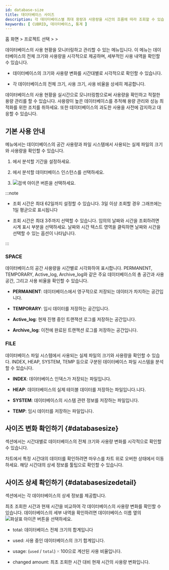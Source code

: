 ```yaml
---
id: database-size
title: 데이터베이스 사이즈
description: 각 데이터베이스별 최대 용량과 사용량을 시간의 흐름에 따라 조회할 수 있습니다.
keywords: [ CUBRID, 데이터베이스, 통계 ]
---
```


홈 화면 &gt; 프로젝트 선택 &gt; <Cmdname sid="side_reportStat" className="uitext" /> &gt; <Cmdname sid="side_dbSize" className="uitext" />

데이터베이스의 사용 현황을 모니터링하고 관리할 수 있는 메뉴입니다. 이 메뉴는 데이터베이스의 전체 크기와 사용량을 시각적으로 제공하며, 세부적인 사용 내역을 확인할 수 있습니다.

* 데이터베이스의 크기와 사용량 변화를 시간대별로 시각적으로 확인할 수 있습니다.

* 각 데이터베이스의 전체 크기, 사용 크기, 사용 비율을 상세히 제공합니다.

데이터베이스의 사용 현황을 실시간으로 모니터링함으로써 사용량을 확인하고 적절한 용량 관리를 할 수 있습니다. 사용량이 높은 데이터베이스를 추적해 용량 관리와 성능 최적화를 위한 조치를 취하세요. 또한 데이터베이스의 과도한 사용을 사전에 감지하고 대응할 수 있습니다.

## 기본 사용 안내

<Cmdname sid="side_dbSize" className="uitext" /> 메뉴에서는 데이터베이스의 공간 사용량과 파일 시스템에서 사용되는 실제 파일의 크기와 사용량을 확인할 수 있습니다.

1. <Cmdname sid="time" className="uitext" />에서 분석할 기간을 설정하세요.

2. <Cmdname sid="instance" className="uitext" />에서 분석할 데이터베이스 인스턴스를 선택하세요.

3. ![검색 아이콘](/img/ico-btn-search.png) 버튼을 선택하세요.

:::note

* 조회 시간은 최대 62일까지 설정할 수 있습니다. 3일 이상 조회할 경우 그래프에는 1일 평균으로 표시됩니다

* 조회 시간은 최대 3주까지 선택할 수 있습니다. 임의의 날짜와 시간을 조회하려면 시계 표시 부분을 선택하세요. 날짜와 시간 텍스트 영역을 클릭하면 날짜와 시간을 선택할 수 있는 옵션이 나타납니다.

:::

### SPACE

데이터베이스의 공간 사용량을 시간별로 시각화하여 표시합니다. PERMANENT, TEMPORARY, Active_log, Archive_log와 같은 주요 데이터베이스의 총 공간과 사용 공간, 그리고 사용 비율을 확인할 수 있습니다.

<ImgLang img='db-stat-table-space-cubrid.png' desc='Database size' />

* **PERMANENT**: 데이터베이스에서 영구적으로 저장되는 데이터가 차지하는 공간입니다.

* **TEMPORARY**: 임시 데이터를 저장하는 공간입니다.

* **Active_log**: 현재 진행 중인 트랜잭션 로그를 저장하는 공간입니다.

* **Archive_log**: 이전에 완료된 트랜잭션 로그를 저장하는 공간입니다.

### FILE

데이터베이스 파일 시스템에서 사용되는 실제 파일의 크기와 사용량을 확인할 수 있습다. INDEX, HEAP, SYSTEM, TEMP 등으로 구분된 데이터베이스 파일 시스템을 분석할 수 있습니다.

<ImgLang img='db-stat-table-space-file-cubrid.png' desc='Database size' />

* **INDEX**: 데이터베이스 인덱스가 저장되는 파일입니다.

* **HEAP**: 데이터베이스의 실제 테이블 데이터를 저장하는 파일입니다.니다.

* **SYSTEM**: 데이터베이스의 시스템 관련 정보를 저장하는 파일입니다.

* **TEMP**: 임시 데이터를 저장하는 파일입니다.

## 사이즈 변화 확인하기 {#databasesize}

<Cmdname sid="TTL06025" className="uitext" /> 섹션에서는 시간대별로 데이터베이스의 전체 크기와 사용량 변화를 시각적으로 확인할 수 있습니다.

<ImgLang img="db-stat-table-space-check-trend-cubrid.png" desc="Database size" />

차트에서 특정 시간대의 데이터를 확인하려면 마우스를 차트 위로 오버한 상태에서 이동하세요. 해당 시간대의 상세 정보를 툴팁으로 확인할 수 있습니다.

## 사이즈 상세 확인하기 {#databasesizedetail}

<Cmdname sid="TTL06026" className="uitext" /> 섹션에서는 각 데이터베이스의 상세 정보를 제공합니다.

<ImgLang img="db-stat-table-space-size-details-cubrid.png" desc="Database size" />

최초 조회한 시간과 현재 시간을 비교하여 각 데이터베이스의 사용량 변화를 확인할 수 있습니다. 데이터베이스의 세부 내역을 확인하려면 데이터베이스 이름 옆의 ![화살표 아이콘](/img/ic-caret-right.svg) 버튼을 선택하세요.

* <UI>total</UI>: 데이터베이스 전체 크기의 합계입니다

* <UI>used</UI>: 사용 중인 데이터베이스의 크기 합계입니다.

* <UI>usage</UI>: (`used` / `total`) 🞨 100으로 계산된 사용 비율입니다.

* <UI>changed amount</UI>: 최초 조회한 시간 대비 현재 시간의 사용량 변화입니다.